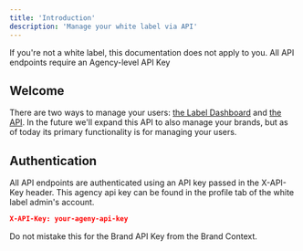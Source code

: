 ```yaml
---
title: 'Introduction'
description: 'Manage your white label via API'
---
```


<Note>
  If you're not a white label, this documentation does not apply to you. All API endpoints require an Agency-level API Key
</Note>

## Welcome

There are two ways to manage your users: [the Label Dashboard](https://dashboard.brandblast.ai) and [the API](https://docs.brandblast.ai). In the future we'll expand this API to also manage your brands, but as of today its primary functionality is for managing your users.

## Authentication

All API endpoints are authenticated using an API key passed in the X-API-Key header. This agency api key can be found in the profile tab of the white label admin's account. 

```json
X-API-Key: your-ageny-api-key
```

<Warning>
  Do not mistake this for the Brand API Key from the Brand Context.
</Warning>

